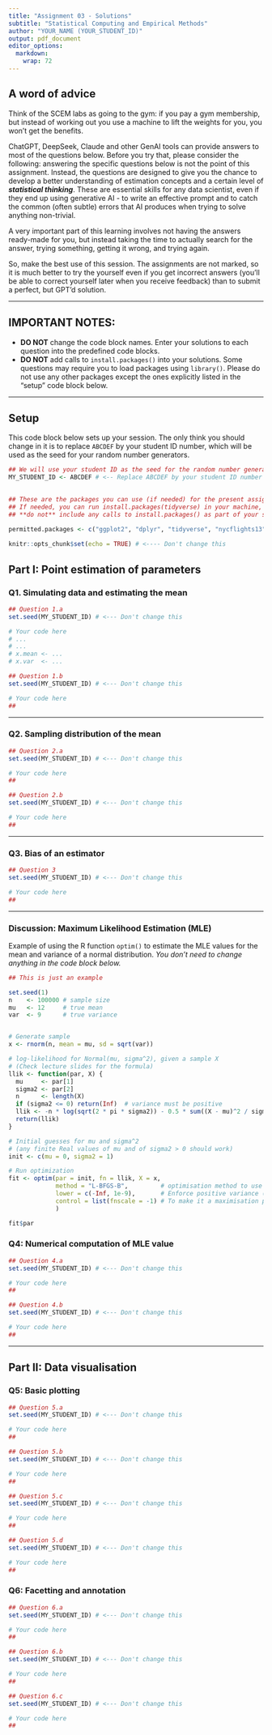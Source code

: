 ---
title: "Assignment 03 - Solutions"
subtitle: "Statistical Computing and Empirical Methods"
author: "YOUR_NAME (YOUR_STUDENT_ID)"
output: pdf_document
editor_options: 
  markdown: 
    wrap: 72
---

## A word of advice
Think of the SCEM labs as going to the gym: if you pay a gym membership, but instead of working out you use a machine to lift the weights for you, you won't get the benefits.

ChatGPT, DeepSeek, Claude and other GenAI tools can provide answers to most of the questions below. Before you try that, please consider the following: answering the specific questions below is not the point of this assignment. Instead, the questions are designed to give you the chance to develop a better understanding of estimation concepts and a certain level of _**statistical thinking**_. These are essential skills for any data scientist, even if they end up using generative AI - to write an effective prompt and to catch the common (often subtle) errors that AI produces when trying to solve anything non-trivial.

A very important part of this learning involves not having the answers ready-made for you, but instead taking the time to actually search for the answer, trying something, getting it wrong, and trying again.

So, make the best use of this session. The assignments are not marked, so it is much better to try the yourself even if you get incorrect answers (you'll be able to correct yourself later when you receive feedback) than to submit a perfect, but GPT'd solution.

-----

## IMPORTANT NOTES: 
- **DO NOT** change the code block names. Enter your solutions to each question into the predefined code blocks. 
- **DO NOT** add calls to `install.packages()` into your solutions. Some questions may require you to load packages using `library()`. Please do not use any other packages except the ones explicitly listed in the "setup" code block below. 

---

## Setup

This code block below sets up your session. The only think you should change in it is to replace `ABCDEF` by your student ID number, which will be used as the seed for your random number generators.

```{r setup, echo=FALSE}
## We will use your student ID as the seed for the random number generator.
MY_STUDENT_ID <- ABCDEF # <-- Replace ABCDEF by your student ID number  
  

## These are the packages you can use (if needed) for the present assignment.
## If needed, you can run install.packages(tidyverse) in your machine, but 
## **do not** include any calls to install.packages() as part of your solution.
  
permitted.packages <- c("ggplot2", "dplyr", "tidyverse", "nycflights13") # <--- Don't change this

knitr::opts_chunk$set(echo = TRUE) # <---- Don't change this
```

## Part I: Point estimation of parameters

### Q1. Simulating data and estimating the mean

```{r Q1a}
## Question 1.a
set.seed(MY_STUDENT_ID) # <--- Don't change this

# Your code here
# ...
# ...
# x.mean <- ...
# x.var  <- ...
```

```{r Q1b}
## Question 1.b
set.seed(MY_STUDENT_ID) # <--- Don't change this

# Your code here
##

```

------------------------------------------------------------------------

### Q2. Sampling distribution of the mean

```{r Q2a}
## Question 2.a
set.seed(MY_STUDENT_ID) # <--- Don't change this

# Your code here
##

```

```{r Q2b}
## Question 2.b
set.seed(MY_STUDENT_ID) # <--- Don't change this

# Your code here
##

```

------------------------------------------------------------------------

### Q3. Bias of an estimator

```{r Q3}
## Question 3
set.seed(MY_STUDENT_ID) # <--- Don't change this

# Your code here
##

```

------------------------------------------------------------------------

### Discussion: Maximum Likelihood Estimation (MLE)

Example of using the R function `optim()` to estimate the MLE values for the mean 
and variance of a normal distribution. _You don't need to change anything in the 
code block below._

```{r example}
## This is just an example

set.seed(1)
n    <- 100000 # sample size
mu   <- 12     # true mean
var  <- 9      # true variance


# Generate sample
x <- rnorm(n, mean = mu, sd = sqrt(var))

# log-likelihood for Normal(mu, sigma^2), given a sample X
# (Check lecture slides for the formula)
llik <- function(par, X) {
  mu     <- par[1]
  sigma2 <- par[2]
  n      <- length(X)
  if (sigma2 <= 0) return(Inf)  # variance must be positive
  llik <- -n * log(sqrt(2 * pi * sigma2)) - 0.5 * sum((X - mu)^2 / sigma2)
  return(llik)
}

# Initial guesses for mu and sigma^2 
# (any finite Real values of mu and of sigma2 > 0 should work)
init <- c(mu = 0, sigma2 = 1) 

# Run optimization
fit <- optim(par = init, fn = llik, X = x, 
             method = "L-BFGS-B",         # optimisation method to use
             lower = c(-Inf, 1e-9),       # Enforce positive variance (minimal allowed value: 10^-9)
             control = list(fnscale = -1) # To make it a maximisation problem
             )

fit$par
```

### Q4: Numerical computation of MLE value

```{r Q4a}
## Question 4.a
set.seed(MY_STUDENT_ID) # <--- Don't change this

# Your code here
##

```

```{r Q4b}
## Question 4.b
set.seed(MY_STUDENT_ID) # <--- Don't change this

# Your code here
##

```

------------------------------------------------------------------------

## Part II: Data visualisation

### Q5: Basic plotting

```{r Q5a}
## Question 5.a
set.seed(MY_STUDENT_ID) # <--- Don't change this

# Your code here
##

```

```{r Q5b}
## Question 5.b
set.seed(MY_STUDENT_ID) # <--- Don't change this

# Your code here
##

```


```{r Q5c}
## Question 5.c
set.seed(MY_STUDENT_ID) # <--- Don't change this

# Your code here
##

```


```{r Q5d}
## Question 5.d
set.seed(MY_STUDENT_ID) # <--- Don't change this

# Your code here
##

```


### Q6: Facetting and annotation


```{r Q6a}
## Question 6.a
set.seed(MY_STUDENT_ID) # <--- Don't change this

# Your code here
##

```

```{r Q6b}
## Question 6.b
set.seed(MY_STUDENT_ID) # <--- Don't change this

# Your code here
##

```


```{r Q6c}
## Question 6.c
set.seed(MY_STUDENT_ID) # <--- Don't change this

# Your code here
##

```